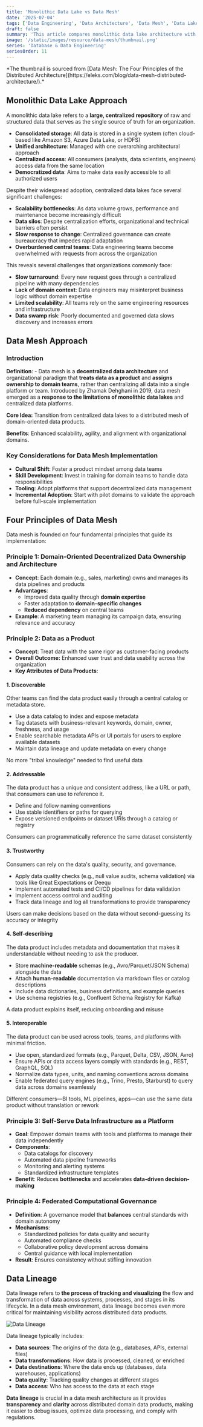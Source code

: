 ```yaml
---
title: 'Monolithic Data Lake vs Data Mesh'
date: '2025-07-04'
tags: ['Data Engineering', 'Data Architecture', 'Data Mesh', 'Data Lake']
draft: false
summary: 'This article compares monolithic data lake architecture with the decentralized data mesh approach. While data lakes centralize data for easier access, they face scalability challenges. Data mesh treats data as a product owned by domain teams, enhancing agility through four key principles: domain-oriented ownership, data as a product, self-serve infrastructure, and federated governance.'
image: '/static/images/resource/data-mesh/thumbnail.png'
series: 'Database & Data Engineering'
seriesOrder: 11
---
```


<p className="note">
  *The thumbnail is sourced from [Data Mesh: The Four Principles of the Distributed
  Architecture](https://eleks.com/blog/data-mesh-distributed-architecture/).*
</p>

<TOCInline toc={props.toc} asDisclosure toHeading={4} />

## Monolithic Data Lake Approach

A monolithic data lake refers to a **large, centralized repository** of raw and structured data that serves as the single source of truth for an organization.

- **Consolidated storage**: All data is stored in a single system (often cloud-based like Amazon S3, Azure Data Lake, or HDFS)
- **Unified architecture**: Managed with one overarching architectural approach
- **Centralized access**: All consumers (analysts, data scientists, engineers) access data from the same location
- **Democratized data**: Aims to make data easily accessible to all authorized users

Despite their widespread adoption, centralized data lakes face several significant challenges:

- **Scalability bottlenecks**: As data volume grows, performance and maintenance become increasingly difficult
- **Data silos**: Despite centralization efforts, organizational and technical barriers often persist
- **Slow response to change**: Centralized governance can create bureaucracy that impedes rapid adaptation
- **Overburdened central teams**: Data engineering teams become overwhelmed with requests from across the organization

This reveals several challenges that organizations commonly face:

- **Slow turnaround**: Every new request goes through a centralized pipeline with many dependencies
- **Lack of domain context**: Data engineers may misinterpret business logic without domain expertise
- **Limited scalability**: All teams rely on the same engineering resources and infrastructure
- **Data swamp risk**: Poorly documented and governed data slows discovery and increases errors

## Data Mesh Approach

### Introduction

**Definition**: - Data mesh is a **decentralized data architecture** and organizational paradigm that **treats data as a product** and **assigns ownership to domain teams**, rather than centralizing all data into a single platform or team. Introduced by Zhamak Dehghani in 2019, data mesh emerged as a **response to the limitations of monolithic data lakes** and centralized data platforms.

**Core Idea:** Transition from centralized data lakes to a distributed mesh of domain-oriented data products.

**Benefits**: Enhanced scalability, agility, and alignment with organizational domains.

### Key Considerations for Data Mesh Implementation

- **Cultural Shift**: Foster a product mindset among data teams
- **Skill Development**: Invest in training for domain teams to handle data responsibilities
- **Tooling**: Adopt platforms that support decentralized data management
- **Incremental Adoption**: Start with pilot domains to validate the approach before full-scale implementation

## Four Principles of Data Mesh

Data mesh is founded on four fundamental principles that guide its implementation:

### Principle 1: Domain-Oriented Decentralized Data Ownership and Architecture

- **Concept**: Each domain (e.g., sales, marketing) owns and manages its data pipelines and products
- **Advantages**:
  - Improved data quality through **domain expertise**
  - Faster adaptation to **domain-specific changes**
  - **Reduced dependency** on central teams
- **Example**: A marketing team managing its campaign data, ensuring relevance and accuracy

### Principle 2: Data as a Product

- **Concept**: Treat data with the same rigor as customer-facing products
- **Overall Outcome:** Enhanced user trust and data usability across the organization
- **Key Attributes of Data Products**:

#### 1. Discoverable

Other teams can find the data product easily through a central catalog or metadata store.

- Use a data catalog to index and expose metadata
- Tag datasets with business-relevant keywords, domain, owner, freshness, and usage
- Enable searchable metadata APIs or UI portals for users to explore available datasets
- Maintain data lineage and update metadata on every change

No more "tribal knowledge" needed to find useful data

#### 2. Addressable

The data product has a unique and consistent address, like a URL or path, that consumers can use to reference it.

- Define and follow naming conventions
- Use stable identifiers or paths for querying
- Expose versioned endpoints or dataset URIs through a catalog or registry

Consumers can programmatically reference the same dataset consistently

#### 3. Trustworthy

Consumers can rely on the data's quality, security, and governance.

- Apply data quality checks (e.g., null value audits, schema validation) via tools like Great Expectations or Deequ
- Implement automated tests and CI/CD pipelines for data validation
- Implement access control and auditing
- Track data lineage and log all transformations to provide transparency

Users can make decisions based on the data without second-guessing its accuracy or integrity

#### 4. Self-describing

The data product includes metadata and documentation that makes it understandable without needing to ask the producer.

- Store **machine-readable** schemas (e.g., Avro/Parquet/JSON Schema) alongside the data
- Attach **human-readable** documentation via markdown files or catalog descriptions
- Include data dictionaries, business definitions, and example queries
- Use schema registries (e.g., Confluent Schema Registry for Kafka)

A data product explains itself, reducing onboarding and misuse

#### 5. Interoperable

The data product can be used across tools, teams, and platforms with minimal friction.

- Use open, standardized formats (e.g., Parquet, Delta, CSV, JSON, Avro)
- Ensure APIs or data access layers comply with standards (e.g., REST, GraphQL, SQL)
- Normalize data types, units, and naming conventions across domains
- Enable federated query engines (e.g., Trino, Presto, Starburst) to query data across domains seamlessly

Different consumers—BI tools, ML pipelines, apps—can use the same data product without translation or rework

### Principle 3: Self-Serve Data Infrastructure as a Platform

- **Goal**: Empower domain teams with tools and platforms to manage their data independently
- **Components**:
  - Data catalogs for discovery
  - Automated data pipeline frameworks
  - Monitoring and alerting systems
  - Standardized infrastructure templates
- **Benefit**: Reduces **bottlenecks** and accelerates **data-driven decision-making**

### Principle 4: Federated Computational Governance

- **Definition**: A governance model that **balances** central standards with domain autonomy
- **Mechanisms**:
  - Standardized policies for data quality and security
  - Automated compliance checks
  - Collaborative policy development across domains
  - Central guidance with local implementation
- **Result**: Ensures consistency without stifling innovation

## Data Lineage

Data lineage refers to **the process of tracking and visualizing** the flow and transformation of data across systems, processes, and stages in its lifecycle. In a data mesh environment, data lineage becomes even more critical for maintaining visibility across distributed data products.

![Data Lineage](/static/images/resource/data-mesh/data-lineage.png)

Data lineage typically includes:

- **Data sources**: The origins of the data (e.g., databases, APIs, external files)
- **Data transformations**: How data is processed, cleaned, or enriched
- **Data destinations**: Where the data ends up (databases, data warehouses, applications)
- **Data quality**: Tracking quality changes at different stages
- **Data access**: Who has access to the data at each stage

**Data lineage** is crucial in a data mesh architecture as it provides **transparency** and **clarity** across distributed domain data products, making it easier to debug issues, optimize data processing, and comply with regulations.
